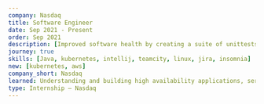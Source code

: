 ---
company: Nasdaq
title: Software Engineer
date: Sep 2021 - Present
order: Sep 2021
description: [Improved software health by creating a suite of unittests increasing overall code coverage by 37%, Debugged and implemented fixes across distributed components by investigating application logs; metrics and deployments, Maintained and upgraded trading system’s gateway components to ensure speed and reliability for large scale market operations, Participated in design meetings to discuss technical challenges and solutions for 24/7 market operations, Debugged and resolved Docker deployment configuration issues orchestrated via Docker-Compose and Kubernetes, Implemented a new REST API gateway service for order management]
journey: true
skills: [Java, kubernetes, intellij, teamcity, linux, jira, insomnia]
new: [kubernetes, aws]
company_short: Nasdaq
learned: Understanding and building high availability applications, service orchestration with docker-compose & kubernetes
type: Internship – Nasdaq
---
